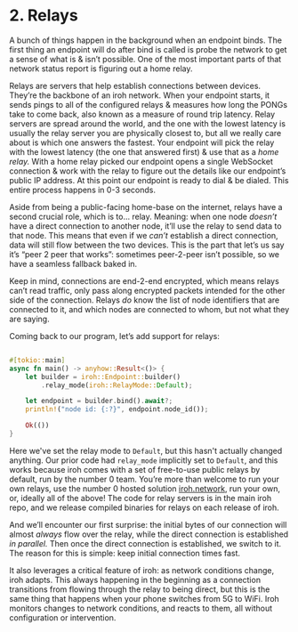 
# 2. Relays

A bunch of things happen in the background when an endpoint binds. The first thing an endpoint will do after bind is called is probe the network to get a sense of what is & isn’t possible. One of the most important parts of that network status report is figuring out a home relay.

Relays are servers that help establish connections between devices. They’re the backbone of an iroh network. When your endpoint starts, it sends pings to all of the configured relays & measures how long the PONGs take to come back, also known as a measure of round trip latency. Relay servers are spread around the world, and the one with the lowest latency is usually the relay server you are physically closest to, but all we really care about is which one answers the fastest. Your endpoint will pick the relay with the lowest latency (the one that answered first) & use that as a *home relay.* With a home relay picked our endpoint opens a single WebSocket connection & work with the relay to figure out the details like our endpoint’s public IP address. At this point our endpoint is ready to dial & be dialed. This entire process happens in 0-3 seconds.

Aside from being a public-facing home-base on the internet, relays have a second crucial role, which is to… relay. Meaning: when one node *doesn’t* have a direct connection to another node, it’ll use the relay to send data to that node. This means that even if we *can’t* establish a direct connection, data will still flow between the two devices. This is the part that let’s us say it’s “peer 2 peer that works”: sometimes peer-2-peer isn’t possible, so we have a seamless fallback baked in.

Keep in mind, connections are end-2-end encrypted, which means relays can’t read traffic, only pass along encrypted packets intended for the other side of the connection. Relays *do* know the list of node identifiers that are connected to it, and which nodes are connected to whom, but not what they are saying.

Coming back to our program, let’s add support for relays:

```rust

#[tokio::main]
async fn main() -> anyhow::Result<()> {
    let builder = iroh::Endpoint::builder()
        .relay_mode(iroh::RelayMode::Default);

    let endpoint = builder.bind().await?;
    println!("node id: {:?}", endpoint.node_id());

    Ok(())
}
```

Here we've set the relay mode to `Default`, but this hasn't actually changed anything. Our prior code had `relay_mode` implicitly set to `Default`, and this works because iroh comes with a set of free-to-use public relays by default, run by the number 0 team. You’re more than welcome to run your own relays, use the number 0 hosted solution [iroh.network](https://iroh.network), run your own, or, ideally all of the above! The code for relay servers is in the main iroh repo, and we release compiled binaries for relays on each release of iroh.

And we’ll encounter our first surprise: the initial bytes of our connection will almost *always* flow over the relay, while the direct connection is established *in parallel.* Then once the direct connection is established, we switch to it. The reason for this is simple: keep initial connection times fast.

It also leverages a critical feature of iroh: as network conditions change, iroh adapts. This always happening in the beginning as a connection transitions from flowing through the relay to being direct, but this is the same thing that happens when your phone switches from 5G to WiFi. Iroh monitors changes to network conditions, and reacts to them, all without configuration or intervention.


<div className='flex'>
  <div className="flex flex-col items-start gap-3">
    <PageLink label="Previous" page={{ href: "/docs/tour/1-endpoints", title: "Endpoints" }} previous />
  </div>
  <div className="ml-auto flex flex-col items-end gap-3">
    <PageLink label="Next" page={{ href: "/docs/tour/3-discovery", title: "Discovery" }} />
  </div>
</div>
